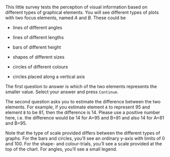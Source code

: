 

&nbsp;

This little survey tests the perception of visual information based on different types of graphical elements. You will see different types of plots with two focus elements, named *A* and *B*. These could be 

  - lines of different angles
  
  - lines of different lengths
  
  - bars of different height 
  
  - shapes of different sizes
  
  - circles of different colours
  
  - circles placed along a vertical axis

The first question to answer is which of the two elements represents the smaller value. Select your answer and press `Continue`. 

The second question asks you to estimate the difference between the two elements. For example, if you estimate element `A` to represent 95 and element `B` to be 81, then the difference is 14. Please use a positive number here, i.e. the difference would be 14 for A=95 and B=81 and also 14 for A=81 and B=95.

Note that the type of scale provided differs between the different types of graphs. For the bars and circles, you'll see an ordinary y-axis with limits of 0 and 100. For the shape- and colour-trials, you'll see a scale provided at the top of the chart. For angles, you'll see a small legend.



